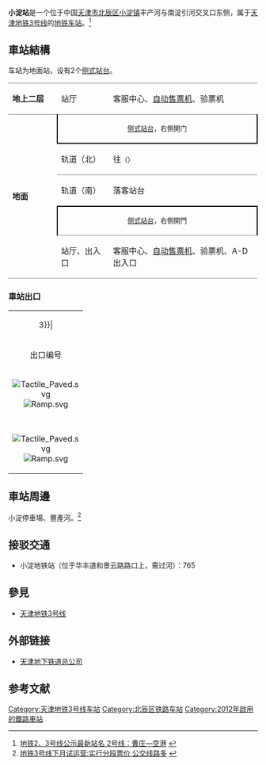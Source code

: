 {{noteTA 
|G1 =Transport}}
{{Infobox station
|name = 小淀
|eng_name = Xiaodian
|linecolour = {{天津地铁颜色|3}}
|image = Tianjin metro line 3 小淀 2012-10-03 0001.JPG
|caption = 小淀站D出入口（2012年10月）
|other_name = 
|country = {{PRC}}
|borough = [[天津市|天津市]][[北辰区|北辰区]][[小淀镇|小淀镇]]
|address = 丰产河与南淀引河交叉口东侧
|coordinates = {{coord|39|07|03|N|117|11|29|E|display=inline,title|Region:CH_type}}
|elevation = 
|operator = [[天津轨道交通集团|天津轨道交通集团]]
|lines = {{天津地铁线路名|3|SL}}
|distance = 
|platform = 2座[[侧式站台|侧式站台]]
|tracks = 2条
|bus_routes = 
|bus_stands = 
|connections = 公交站
|structure = 地面车站
|hall = 
|depth = 
|levels = 
|interchange = 
|exits = 4个
|lift = 
|escalator = 
|architect = 
|architectural_style = 
|colour = 
|type = 
|status = 运营中
|code = 
|zone = 
|classification = 
|website = 
|built = 
|opened = 2012年10月1日
|closed = 
|pass_year = 
|passengers = 
|pass_system = 
|pass_rank = 
|mpassengers = 
|trains = 
|station_hours = 
|hours = 
|first = 往{{天津地铁起讫站|3|L}}：06:00
|last = 往{{天津地铁起讫站|3|L}}：22:39
|adjacent = {{adjacent stations|system=天津地铁|line=3|left=丰产河}}
|other_services = 
|route_map = 
}}

'''小淀站'''是一个位于中国[[天津市|天津市]][[北辰区|北辰区]][[小淀镇|小淀镇]]丰产河与南淀引河交叉口东侧，属于[[天津地铁|天津地铁]][[天津地铁3号线|3号线]]的[[地铁车站|地铁车站]]。<ref>[http://news.enorth.com.cn/system/2011/04/29/006460387.shtml 地铁2、3号线公示最新站名 2号线：曹庄—空港] {{webarchive|url=https://web.archive.org/web/20120211233344/http://news.enorth.com.cn/system/2011/04/29/006460387.shtml |date=2012-02-11 }}</ref>

== 車站結構 ==
车站为地面站，设有2个[[侧式站台|侧式站台]]。
{|cellspacing=0 cellpadding=3
|-
|style="border-top:solid 1px gray;" valign=top width=100|'''地上二层'''
|style="border-top:solid 1px gray;" valign=top width=100|站厅
|style="border-top:solid 1px gray;" valign=top width=350|客服中心、[[自动售票机|自动售票机]]、验票机
|-
|style="border-top:solid 1px gray;border-bottom:solid 1px gray;" rowspan=5 valign=top width=50|'''地面'''
|style="border-right:solid 2px black;border-left:solid 2px black;border-top:solid 1px gray;border-bottom:solid 2px black;" colspan=2|<center><small>[[侧式站台|侧式站台]]，右側開门</small></center>
|-
|style="border-bottom:solid 1px gray;"|轨道（北）
|style="border-bottom:solid 1px gray;"|{{arrow|L}} {{天津地铁线路名|3|c}}往{{站|南站}}<small>（{{站|丰产河}}）</small> 
|-
|轨道（南）
|{{arrow|R}} {{天津地铁线路名|3|c}}落客站台
|-
|style="border-right:solid 2px black;border-left:solid 2px black;border-top:solid 2px black;" colspan=2|<center><small>[[侧式站台|侧式站台]]，右側開門</small></center>
|-
|style="border-top:solid 1px gray;border-bottom:solid 1px gray;" valign=top width=100|站厅、出入口
|style="border-top:solid 1px gray;border-bottom:solid 1px gray;" valign=top width=350|客服中心、[[自动售票机|自动售票机]]、验票机、A-D出入口
|}

=== 車站出口 ===
{| class="wikitable" style="width:65%"
|colspan=4 align="center" bgcolor={{天津地铁颜色|3}}|
|-
! style="width:50" | 出口编号
! style="width:300" | 可到达目的地
! 照片
|-
| align="center" style="border-bottom:none" | {{港鐵出口|A}}[[File:Tactile_Paved.svg|alt=]][[File:Ramp.svg|alt=]] || 豐產河 || [[File:Tianjin_metro_line_3_小淀_EXIT-A_2012-10-03_0001.JPG|250px]]
|-
| align="center" style="border-bottom:none" | {{港鐵出口|B}} || 停車場（暫未開通） || [[File:Tianjin_metro_line_3_小淀_EXIT-B_2012-10-03_0001.JPG|250px]]
|-
| align="center" style="border-bottom:none" | {{港鐵出口|C}} || 停車場（暫未開通） || [[File:Tianjin_metro_line_3_小淀_EXIT-C_2012-10-03_0001.JPG|250px]]
|-
| align="center" style="border-bottom:none" | {{港鐵出口|D}}[[File:Tactile_Paved.svg|alt=]][[File:Ramp.svg|alt=]] || 豐產河 || [[File:Tianjin_metro_line_3_小淀_EXIT-D_2012-10-03_0001.JPG|250px]]
|}

== 車站周邊 ==
小淀停車場、豐產河。<ref>[http://news.enorth.com.cn/system/2012/09/18/010020997.shtml 地铁3号线下月试运营:实行分段票价 公交线路多] {{webarchive|url=https://web.archive.org/web/20120920073717/http://news.enorth.com.cn/system/2012/09/18/010020997.shtml |date=2012-09-20 }}</ref>

== 接驳交通 ==
*小淀地铁站（位于华丰道和景云路路口上，需过河）：765

== 參見 ==
* [[天津地铁3号线|天津地铁3号线]]

== 外部链接 ==
* [https://web.archive.org/web/20090827003539/http://www.tjdt.cn/ 天津地下铁道总公司]

==参考文献==
{{reflist}}

{{Commonscat|Xiaodian Station}}

{{天津地铁3号线}}
{{天津轨道交通车站列表}}

[[Category:天津地铁3号线车站|Category:天津地铁3号线车站]]
[[Category:北辰区铁路车站|Category:北辰区铁路车站]]
[[Category:2012年啟用的鐵路車站|Category:2012年啟用的鐵路車站]]